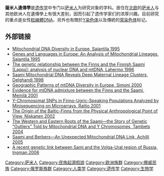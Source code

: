 '''薩米人遺傳學'''是[[遗传学|遗传学]]中专门以[[萨米人|萨米人]]为研究对象的学科。居住在[[北欧|北欧]]的[[萨米人|萨米人]]与其他欧洲人在遺傳學上有很大差别，因而引起了遗传学家们的浓厚兴趣。目前研究的重点是女性[[粒線體DNA|粒線體DNA]]，另外也有關於[[Y染色体|Y染色体]]以及傳統的[[常染色体|常染色体]]标记。
<!--
==[[薩米人|薩米人]][[粒線體DNA|粒線體DNA]]==

==薩米人[[Y染色体|Y染色体]]==

==薩米人[[常染色体|常染色体]]==

==参见==
==参考资料==
<references />
-->
==外部链接==
* [https://web.archive.org/web/20090214201252/http://www.promega.com/geneticidproc/ussymp6proc/antti.htm#RESDISC Mitochondrial DNA Diversity in Europe, Sajantila 1995]
* [http://www.genome.org/cgi/reprint/5/1/42 Genes and Languages in Europe: An Analysis of Mitochondrial Lineages, Sajantila 1995] {{Wayback|url=http://www.genome.org/cgi/reprint/5/1/42 |date=20080607222856 }}
* [http://www.ncbi.nlm.nih.gov/entrez/query.fcgi?cmd=Retrieve&db=PubMed&list_uids=8651309 The genetic relationship between the Finns and the Finnish Saami (Lapps): analysis of nuclear DNA and mtDNA, Lahermo 1996]
* [http://content.karger.com/ProdukteDB/produkte.asp?Aktion=ShowPDF&ProduktNr=224250&ArtikelNr=22789&filename=22789.pdf Saami Mitochondrial DNA Reveals Deep Maternal Lineage Clusters, Delghandi 1998]{{Wayback|url=http://content.karger.com/ProdukteDB/produkte.asp?Aktion=ShowPDF&ProduktNr=224250&ArtikelNr=22789&filename=22789.pdf |date=20110516214627 }}
* [https://web.archive.org/web/20090214201252/http://www.promega.com/geneticidproc/ussymp6proc/antti.htm#RESDISC Geographic Patterns of mtDNA Diversity in Europe, Simoni 2000]
* [http://www.ncbi.nlm.nih.gov/entrez/query.fcgi?cmd=Retrieve&db=PubMed&dopt=Citation&list_uids=11588400 Evidence for mtDNA admixture between the Finns and the Saami, Meinilä 2001]
* [http://www.genome.org/cgi/content/full/11/3/471 Y-Chromosomal SNPs in Finno-Ugric-Speaking Populations Analyzed by Minisequencing on Microarrays, Raitio 2001] {{Wayback|url=http://www.genome.org/cgi/content/full/11/3/471 |date=20080714181913 }}
* [https://web.archive.org/web/20081002184956/http://www.mankindquarterly.org/samples/niskanenbalticcorrected.pdf The Origin of the Baltic-Finns from the Physical Anthropological Point of View, Niskanen 2002]
* [http://www.journals.uchicago.edu/AJHG/journal/issues/v74n4/40783/40783.web.pdf?erFrom=-5062850973136747401Guest The Western and Eastern Roots of the Saami—the Story of Genetic “Outliers” Told by Mitochondrial DNA and Y Chromosomes, Tambets 2004]
* [http://www.pubmedcentral.nih.gov/picrender.fcgi?artid=1199377&blobtype=pdf Saami and Berbers—An Unexpected Mitochondrial DNA Link, Achilli 2005]
* [http://www.nature.com/ejhg/journal/v15/n1/pdf/5201712a.pdf A recent genetic link between Sami and the Volga-Ural region of Russia, Ingman 2006] {{Wayback|url=http://www.nature.com/ejhg/journal/v15/n1/pdf/5201712a.pdf |date=20121017222404 }}

[[Category:萨米人|Category:萨米人]]
[[Category:民族起源假說|Category:民族起源假說]]
[[Category:欧洲族群|Category:欧洲族群]]
[[Category:挪威民族|Category:挪威民族]]
[[Category:俄罗斯族群|Category:俄罗斯族群]]
[[Category:人类学|Category:人类学]]
[[Category:遗传学|Category:遗传学]]
[[Category:生物学|Category:生物学]]